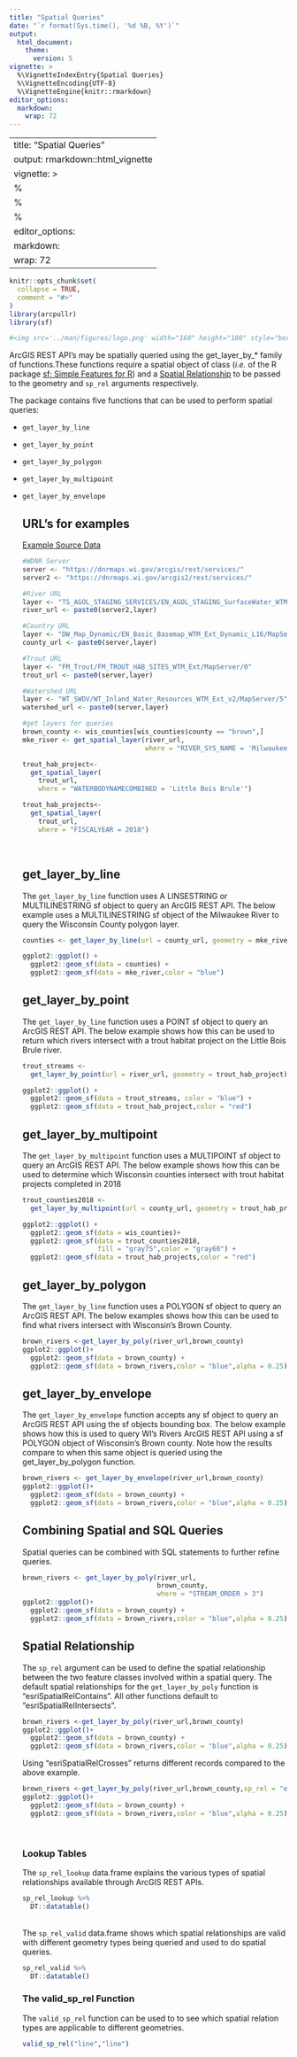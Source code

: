 ```yaml
---
title: "Spatial Queries"
date: "`r format(Sys.time(), '%d %B, %Y')`"
output:
  html_document:
    theme:
      version: 5
vignette: > 
  %\VignetteIndexEntry{Spatial Queries}
  %\VignetteEncoding{UTF-8}
  %\VignetteEngine{knitr::rmarkdown}
editor_options: 
  markdown: 
    wrap: 72
---
```


---
title: "Spatial Queries"
output: rmarkdown::html_vignette
vignette: >
  %\VignetteIndexEntry{Introduction to arcpullr}
  %\VignetteEncoding{UTF-8}
  %\VignetteEngine{knitr::rmarkdown}
editor_options: 
  markdown: 
    wrap: 72
---

```r
knitr::opts_chunk$set(
  collapse = TRUE,
  comment = "#>"
)
library(arcpullr)
library(sf)
```

```r
#<img src='../man/figures/logo.png' width="160" height="180" style="border: none" align="right"/>
```


ArcGIS REST API's may be spatially queried using the get_layer_by\_\* family of 
functions.These functions require a spatial object of 
class \code{sf} (*i.e.* of the R package [sf:
Simple Features for R](https://r-spatial.github.io/sf/)) and a 
[Spatial Relationship](https://help.arcgis.com/en/webapi/wpf/apiref/ESRI.ArcGIS.Client~ESRI.ArcGIS.Client.Tasks.SpatialRelationship.html)
to be passed to the geometry and `sp_rel` arguments respectively.

The package contains five functions that can be used to perform
spatial queries:

<ul>

<li>

`get_layer_by_line`

<li>

`get_layer_by_point`

<li>

`get_layer_by_polygon`

<li>

`get_layer_by_multipoint`

<li>

`get_layer_by_envelope`

</u >

## URL's for examples 
<a class="btn btn-primary" data-bs-toggle="collapse"href="#collapseExample" role="button" aria-expanded="false" aria-controls="collapseExample">
Example Source Data
</a>
<div class="collapse" id="collapseExample">
  <div class="card card-body"> 
```r

#WDNR Server
server <- "https://dnrmaps.wi.gov/arcgis/rest/services/"
server2 <- "https://dnrmaps.wi.gov/arcgis2/rest/services/"

#River URL
layer <- "TS_AGOL_STAGING_SERVICES/EN_AGOL_STAGING_SurfaceWater_WTM/MapServer/2"
river_url <- paste0(server2,layer)

#Country URL 
layer <- "DW_Map_Dynamic/EN_Basic_Basemap_WTM_Ext_Dynamic_L16/MapServer/3"
county_url <- paste0(server,layer)

#Trout URL 
layer <- "FM_Trout/FM_TROUT_HAB_SITES_WTM_Ext/MapServer/0"
trout_url <- paste0(server,layer)

#Watershed URL
layer <- "WT_SWDV/WT_Inland_Water_Resources_WTM_Ext_v2/MapServer/5"
watershed_url <- paste0(server,layer)

#get layers for queries
brown_county <- wis_counties[wis_counties$county == "brown",]
mke_river <- get_spatial_layer(river_url, 
                               where = "RIVER_SYS_NAME = 'Milwaukee River'")

trout_hab_project<- 
  get_spatial_layer(
    trout_url,
    where = "WATERBODYNAMECOMBINED = 'Little Bois Brule'")

trout_hab_projects<- 
  get_spatial_layer(
    trout_url,
    where = "FISCALYEAR = 2018")

```
</div>
</div>
<br>

## get_layer_by_line
The `get_layer_by_line` function uses A LINSESTRING or MULTILINESTRING sf object 
to query an ArcGIS REST API. The below example uses a MULTILINESTRING sf 
object of the Milwaukee River to query the Wisconsin County polygon layer. 

```r
counties <- get_layer_by_line(url = county_url, geometry = mke_river)

ggplot2::ggplot() + 
  ggplot2::geom_sf(data = counties) +
  ggplot2::geom_sf(data = mke_river,color = "blue")

```

## get_layer_by_point

The `get_layer_by_line` function uses a POINT sf object to query 
an ArcGIS REST API. The below example shows how this can be used to return
which rivers intersect with a trout habitat project on the Little Bois Brule
river. 

```r

trout_streams <-
  get_layer_by_point(url = river_url, geometry = trout_hab_project)

ggplot2::ggplot() +
  ggplot2::geom_sf(data = trout_streams, color = "blue") +
  ggplot2::geom_sf(data = trout_hab_project,color = "red") 


```

## get_layer_by_multipoint

The `get_layer_by_multipoint` function uses a MULTIPOINT sf object to query 
an ArcGIS REST API. The below example shows how this can be used to determine 
which Wisconsin counties intersect with trout habitat projects completed in 2018
```r
trout_counties2018 <-
  get_layer_by_multipoint(url = county_url, geometry = trout_hab_projects)

ggplot2::ggplot() +
  ggplot2::geom_sf(data = wis_counties)+
  ggplot2::geom_sf(data = trout_counties2018,
                   fill = "gray75",color = "gray60") +
  ggplot2::geom_sf(data = trout_hab_projects,color = "red") 
```

## get_layer_by_polygon
The `get_layer_by_line` function uses a POLYGON sf object to query 
an ArcGIS REST API. The below examples shows how this can be used to find
what rivers intersect with Wisconsin's Brown County.

```r
brown_rivers <-get_layer_by_poly(river_url,brown_county)
ggplot2::ggplot()+
  ggplot2::geom_sf(data = brown_county) +
  ggplot2::geom_sf(data = brown_rivers,color = "blue",alpha = 0.25)
```

## get_layer_by_envelope
The `get_layer_by_envelope` function accepts any sf object to query an
ArcGIS REST API using the sf objects bounding box.  The below example
shows how this is used to query WI's Rivers ArcGIS REST API using a  sf POLYGON 
object of Wisconsin's Brown county. Note how the results compare
to when this same object is queried using the get_layer_by_polygon function. 
```r
brown_rivers <- get_layer_by_envelope(river_url,brown_county)
ggplot2::ggplot()+
  ggplot2::geom_sf(data = brown_county) +
  ggplot2::geom_sf(data = brown_rivers,color = "blue",alpha = 0.25)

```

## Combining Spatial and SQL Queries
Spatial queries can be combined with SQL statements to further refine queries.

```r
brown_rivers <- get_layer_by_poly(river_url,
                                  brown_county,
                                  where = "STREAM_ORDER > 3")
ggplot2::ggplot()+
  ggplot2::geom_sf(data = brown_county) +
  ggplot2::geom_sf(data = brown_rivers,color = "blue",alpha = 0.25)
```

## Spatial Relationship

The `sp_rel` argument can be used to define the spatial relationship
between the two feature classes involved within a spatial query. The
default spatial relationships for the `get_layer_by_poly` function is 
"esriSpatialRelContains". All other functions default to 
"esriSpatialRelIntersects". 

```r
brown_rivers <-get_layer_by_poly(river_url,brown_county)
ggplot2::ggplot()+
  ggplot2::geom_sf(data = brown_county) +
  ggplot2::geom_sf(data = brown_rivers,color = "blue",alpha = 0.25)

```

Using "esriSpatialRelCrosses" returns different records compared to the 
above example. 
```r
brown_rivers <-get_layer_by_poly(river_url,brown_county,sp_rel = "esriSpatialRelCrosses")
ggplot2::ggplot()+
  ggplot2::geom_sf(data = brown_county) +
  ggplot2::geom_sf(data = brown_rivers,color = "blue",alpha = 0.25)
```
<br>

### Lookup Tables
The `sp_rel_lookup` data.frame explains the various types of
spatial relationships available through ArcGIS REST APIs.

```r
sp_rel_lookup %>%
  DT::datatable()
```
<br>
The `sp_rel_valid` data.frame shows which spatial relationships are
valid with different geometry types being queried and used to do spatial
queries.

```r
sp_rel_valid %>%
  DT::datatable()

```

### The valid_sp_rel Function 
The `valid_sp_rel`  function can be used to to see which spatial relation
types are applicable to different geometries.

```r

valid_sp_rel("line","line")

```
